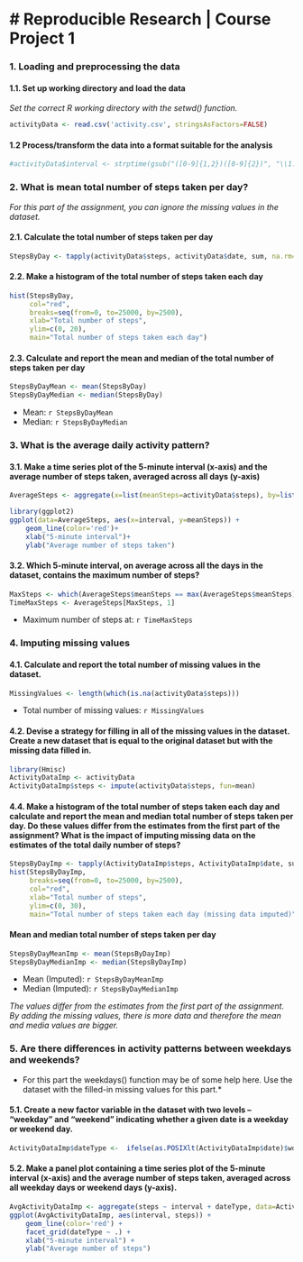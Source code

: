 
# Reproducible Research | Course Project 1
===========================================


### 1. Loading and preprocessing the data
#### 1.1. Set up working directory and load the data

*Set the correct R working directory with the setwd() function.*

```{r}
activityData <- read.csv('activity.csv', stringsAsFactors=FALSE)
```

#### 1.2 Process/transform the data into a format suitable for the analysis

```{r}
#activityData$interval <- strptime(gsub("([0-9]{1,2})([0-9]{2})", "\\1:\\2", activityData$interval), format='%H:%M')
```


### 2. What is mean total number of steps taken per day?
*For this part of the assignment, you can ignore the missing values in the dataset.*

#### 2.1. Calculate the total number of steps taken per day

```{r}
StepsByDay <- tapply(activityData$steps, activityData$date, sum, na.rm=TRUE)
```

#### 2.2. Make a histogram of the total number of steps taken each day

```{r}
hist(StepsByDay, 
     col="red", 
     breaks=seq(from=0, to=25000, by=2500),
     xlab="Total number of steps", 
     ylim=c(0, 20), 
     main="Total number of steps taken each day")
```

#### 2.3. Calculate and report the mean and median of the total number of steps taken per day

```{r}
StepsByDayMean <- mean(StepsByDay)
StepsByDayMedian <- median(StepsByDay)
```
* Mean: `r StepsByDayMean`
* Median:  `r StepsByDayMedian`


### 3. What is the average daily activity pattern?

#### 3.1. Make a time series plot of the 5-minute interval (x-axis) and the average number of steps taken, averaged across all days (y-axis)

```{r}
AverageSteps <- aggregate(x=list(meanSteps=activityData$steps), by=list(interval=activityData$interval), FUN=mean, na.rm=TRUE)
```

```{r}
library(ggplot2)
ggplot(data=AverageSteps, aes(x=interval, y=meanSteps)) +
    geom_line(color='red')+
    xlab("5-minute interval")+
    ylab("Average number of steps taken") 
```

#### 3.2. Which 5-minute interval, on average across all the days in the dataset, contains the maximum number of steps?

```{r}
MaxSteps <- which(AverageSteps$meanSteps == max(AverageSteps$meanSteps))
TimeMaxSteps <- AverageSteps[MaxSteps, 1]
```

* Maximum number of steps at: `r TimeMaxSteps`


### 4. Imputing missing values

#### 4.1. Calculate and report the total number of missing values in the dataset.

```{r}
MissingValues <- length(which(is.na(activityData$steps)))
```

* Total number of missing values: `r MissingValues`

#### 4.2. Devise a strategy for filling in all of the missing values in the dataset. Create a new dataset that is equal to the original dataset but with the missing data filled in.

```{r}
library(Hmisc)
ActivityDataImp <- activityData
ActivityDataImp$steps <- impute(activityData$steps, fun=mean)
```

#### 4.4. Make a histogram of the total number of steps taken each day and calculate and report the mean and median total number of steps taken per day. Do these values differ from the estimates from the first part of the assignment? What is the impact of imputing missing data on the estimates of the total daily number of steps? 

```{r}
StepsByDayImp <- tapply(ActivityDataImp$steps, ActivityDataImp$date, sum)
hist(StepsByDayImp, 
     breaks=seq(from=0, to=25000, by=2500),
     col="red", 
     xlab="Total number of steps", 
     ylim=c(0, 30), 
     main="Total number of steps taken each day (missing data imputed)")
```

#### Mean and median total number of steps taken per day

```{r}
StepsByDayMeanImp <- mean(StepsByDayImp)
StepsByDayMedianImp <- median(StepsByDayImp)
```

* Mean (Imputed): `r StepsByDayMeanImp`
* Median (Imputed):  `r StepsByDayMedianImp`

*The values differ  from the estimates from the first part of the assignment. By adding the missing values, there is more data and therefore the mean and media values are bigger.*


### 5. Are there differences in activity patterns between weekdays and weekends?
* For this part the weekdays() function may be of some help here. Use the dataset with the filled-in missing values for this part.*

#### 5.1. Create a new factor variable in the dataset with two levels – “weekday” and “weekend” indicating whether a given date is a weekday or weekend day.

```{r}
ActivityDataImp$dateType <-  ifelse(as.POSIXlt(ActivityDataImp$date)$wday %in% c(0,6), 'Weekend', 'Weekday')
```

#### 5.2. Make a panel plot containing a time series plot of the 5-minute interval (x-axis) and the average number of steps taken, averaged across all weekday days or weekend days (y-axis). 

```{r}
AvgActivityDataImp <- aggregate(steps ~ interval + dateType, data=ActivityDataImp, mean)
ggplot(AvgActivityDataImp, aes(interval, steps)) + 
    geom_line(color='red') + 
    facet_grid(dateType ~ .) +
    xlab("5-minute interval") + 
    ylab("Average number of steps")
```
